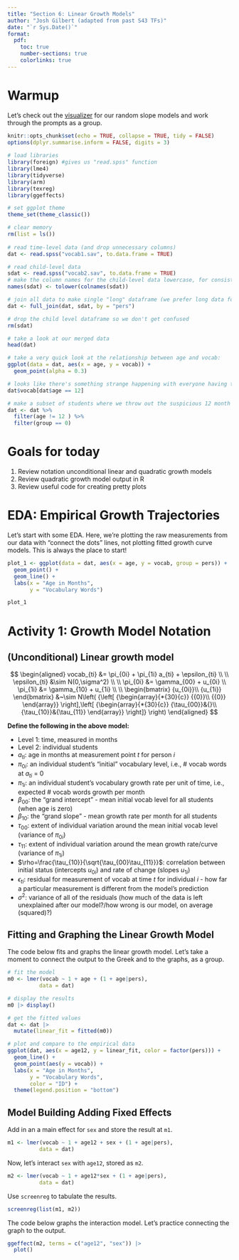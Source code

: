 ```yaml
---
title: "Section 6: Linear Growth Models"
author: "Josh Gilbert (adapted from past S43 TFs)"
date: "`r Sys.Date()`"
format:
  pdf:
    toc: true
    number-sections: true
    colorlinks: true
---
```


# Warmup

Let's check out the [visualizer](https://lmiratrix.github.io/MLM/rand_slopes_viz.html) for our random slope models and work through the prompts as a group.

```r
knitr::opts_chunk$set(echo = TRUE, collapse = TRUE, tidy = FALSE)
options(dplyr.summarise.inform = FALSE, digits = 3)
  
# load libraries
library(foreign) #gives us "read.spss" function
library(lme4)
library(tidyverse)
library(arm)
library(texreg)
library(ggeffects)

# set ggplot theme
theme_set(theme_classic())

# clear memory
rm(list = ls())
  
# read time-level data (and drop unnecessary columns)
dat <- read.spss("vocab1.sav", to.data.frame = TRUE)

# read child-level data
sdat <- read.spss("vocab2.sav", to.data.frame = TRUE)
# make the column names for the child-level data lowercase, for consistency
names(sdat) <- tolower(colnames(sdat))

# join all data to make single "long" dataframe (we prefer long data for analysis)
dat <- full_join(dat, sdat, by = "pers")

# drop the child level dataframe so we don't get confused
rm(sdat)

# take a look at our merged data
head(dat)

# take a very quick look at the relationship between age and vocab:
ggplot(data = dat, aes(x = age, y = vocab)) +
  geom_point(alpha = 0.3)

# looks like there's something strange happening with everyone having the exact same measurement at age = 12 months?
dat$vocab[dat$age == 12]

# make a subset of students where we throw out the suspicious 12 month measurements, and focus on "group 0"
dat <- dat %>% 
  filter(age != 12 ) %>% 
  filter(group == 0)
```

# Goals for today

1.  Review notation unconditional linear and quadratic growth models
2.  Review quadratic growth model output in R
3.  Review useful code for creating pretty plots

# EDA: Empirical Growth Trajectories

Let's start with some EDA. Here, we're plotting the raw measurements from our data with "connect the dots" lines, not plotting fitted growth curve models. This is always the place to start!

```r
plot_1 <- ggplot(data = dat, aes(x = age, y = vocab, group = pers)) +
  geom_point() + 
  geom_line() +
  labs(x = "Age in Months",
       y = "Vocabulary Words")

plot_1
```

\newpage

# Activity 1: Growth Model Notation

## (Unconditional) Linear growth model

$$
\begin{aligned}
vocab_{ti} &= \pi_{0i} + \pi_{1i} a_{ti} + \epsilon_{ti} \\
\\
\epsilon_{ti} &\sim N(0,\sigma^2) \\
\\
\pi_{0i} &= \gamma_{00} + u_{0i} \\
\pi_{1i} &= \gamma_{10} + u_{1i} \\
\\
\begin{bmatrix}
{u_{0i}}\\ 
{u_{1i}}
\end{bmatrix} &~\sim N\left( {\left[ {\begin{array}{*{30}{c}}
{{0}}\\
{{0}} 
\end{array}} \right],\left[ {\begin{array}{*{30}{c}}
{\tau_{00}}&{}\\
{\tau_{10}}&{\tau_{11}}
\end{array}} \right]} \right)
\end{aligned}
$$

**Define the following in the above model:**

-   Level 1: time, measured in months
-   Level 2: individual students
-   $a_{ti}$: age in months at measurement point *t* for person *i*
-   $\pi_{0i}$: an individual student's "initial" vocabulary level, i.e., \# vocab words at $a_{ti}$ = 0
-   $\pi_{1i}$: an individual student's vocabulary growth rate per unit of time, i.e., expected \# vocab words growth per month
-   $\beta_{00}$: the "grand intercept" - mean initial vocab level for all students (when age is zero)
-   $\beta_{10}$: the "grand slope" - mean growth rate per month for all students
-   $\tau_{00}$: extent of individual variation around the mean initial vocab level (variance of $\pi_{0i}$)
-   $\tau_{11}$: extent of individual variation around the mean growth rate/curve (variance of $\pi_{1i}$)
-   $\rho=\frac{\tau_{10}}{\sqrt{\tau_{00}\tau_{11}}}$: correlation between initial status (intercepts $u_{0i}$) and rate of change (slopes $u_{1i}$)
-   $\epsilon_{ti}$: residual for measurement of vocab at time $t$ for individual $i$ - how far a particular measurement is different from the model's prediction
-   $\sigma^2$: variance of all of the residuals (how much of the data is left unexplained after our model?/how wrong is our model, on average (squared)?)

## Fitting and Graphing the Linear Growth Model

The code below fits and graphs the linear growth model. Let's take a moment to connect the output to the Greek and to the graphs, as a group.

```r
# fit the model
m0 <- lmer(vocab ~ 1 + age + (1 + age|pers), 
          data = dat)

# display the results
m0 |> display()

# get the fitted values
dat <- dat |> 
  mutate(linear_fit = fitted(m0))

# plot and compare to the empirical data
ggplot(dat, aes(x = age12, y = linear_fit, color = factor(pers))) +
  geom_line() +
  geom_point(aes(y = vocab)) +
  labs(x = "Age in Months",
       y = "Vocabulary Words",
       color = "ID") +
  theme(legend.position = "bottom")
```

## Model Building Adding Fixed Effects

Add in an a main effect for `sex` and store the result at `m1`.

```r
m1 <- lmer(vocab ~ 1 + age12 + sex + (1 + age|pers), 
          data = dat)
```

Now, let's interact `sex` with `age12`, stored as `m2`.

```r
m2 <- lmer(vocab ~ 1 + age12*sex + (1 + age|pers), 
          data = dat)
```

Use `screenreg` to tabulate the results.

```r
screenreg(list(m1, m2))
```
 

The code below graphs the interaction model. Let's practice connecting the graph to the output.

```r
ggeffect(m2, terms = c("age12", "sex")) |> 
  plot()
```



